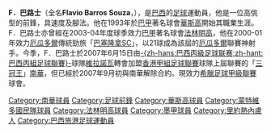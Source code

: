 {{Football player infobox 
| playername = F．巴路士 
| image    =  
| fullname = Souza, Flavio Barros
| height = 1.89 米 
| nickname =  
| dateofbirth = 1979年1月23日 
| cityofbirth = [[里約熱內盧|里約熱內盧]]
| countryofbirth = [[巴西|巴西]] 
| currentclub  = {{link-en|彼羅斯|Ethnikos Piraeus}}
| position = 前鋒
| years = 1993-00<br>2000<br>2000-01<br>2001-02<br>2002-03<br>2003-04<br>2004-05<br>2005-06<br>2006-<br>2007<br/>2008
| clubs = [[瓦斯科达伽马足球俱乐部|華斯高]]<br>{{link-en|甘普體育會|Campo Grande Atlético Clube}}<br>[[巴塞罗那体育俱乐部|巴塞隆拿(SC)]]<br>[[民族足球俱乐部|國民隊]]<br>[[内卡哈俱乐部|尼加沙]]<br>[[弗拉门戈体育俱乐部|法林明高]]<br>[[費羅爾競賽會|費路爾]]<br>[[美洲足球俱樂部|阿美利加(RJ)]]<br>[[维拉诺瓦足球俱乐部|維拉諾瓦]]<br>→[[南華足球隊|南華]]''(借用)''<br/>{{link-en|彼羅斯|Ethnikos Piraeus}}
| clubnumber = --
| caps(goals) = ? (?)<br />? (?)<br />? (21)<br />? (?)<br />? (?)<br />? (?)<br />? (4)<br />? (?)<br />? (?)<br />1 (0)
| nationalcaps(goals) = 
| pcupdate = 2007.9.15
|}}

'''F．巴路士'''（全名'''Flavio Barros Souza'''，{{bd|1979年|1月23日|catIdx=D}}），是[[巴西|巴西]]的[[足球|足球]]運動員，他是一位高佻型的前鋒，具速度及腳法。他在1993年於[[巴西甲組足球聯賽|巴甲]]著名球會[[華斯高達伽馬划艇會|華斯高]]開始其職業生涯。F．巴路士亦曾經在2003-04年度球季效力[[巴西甲組足球聯賽|巴甲]]著名球會[[法林明高競賽會|法林明高]]，他在2000-01年效力[[厄瓜多爾|厄瓜多爾]]傳統勁旅「[[巴塞罗那体育俱乐部|巴塞隆拿SC]]」，以21球成為該屆的[[厄瓜多爾|厄瓜多爾]]聯賽神射手。今季，F．巴路士於2007年6月15日由[[巴西丙組足球聯賽|-{zh-hans:巴西丙級足球联赛;zh-hant:巴西丙組足球聯賽}-]]球隊[[维拉诺瓦足球俱乐部|維拉諾瓦]]轉會加盟[[香港甲組足球聯賽|香港甲組足球聯賽]]球隊上屆聯賽的「[[三冠王|三冠王]]」[[南華足球隊|南華]]，但已經於2007年9月初與南華解除合約。現效力[[希臘足球甲級聯賽|希臘足球甲級聯賽]]球會{{link-en|彼羅斯|Ethnikos Piraeus}}。


{{足球運動員小作品}}

{{DEFAULTSORT:Barros, Flavio}}

[[Category:南華球員|Category:南華球員]]
[[Category:足球前鋒|Category:足球前鋒]]
[[Category:華斯高球員|Category:華斯高球員]]
[[Category:蒙特維多國民隊球員|Category:蒙特維多國民隊球員]]
[[Category:法林明高球員|Category:法林明高球員]]
[[Category:墨甲球員|Category:墨甲球員]]
[[Category:里約熱內盧人|Category:里約熱內盧人]]
[[Category:巴西旅港足球運動員|Category:巴西旅港足球運動員]]